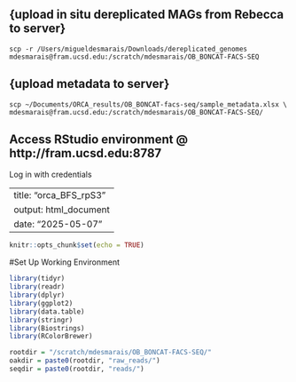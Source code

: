 ## {upload in situ dereplicated MAGs from Rebecca to server}
```
scp -r /Users/migueldesmarais/Downloads/dereplicated_genomes mdesmarais@fram.ucsd.edu:/scratch/mdesmarais/OB_BONCAT-FACS-SEQ
```

## {upload metadata to server}
```
scp ~/Documents/ORCA_results/OB_BONCAT-facs-seq/sample_metadata.xlsx \
mdesmarais@fram.ucsd.edu:/scratch/mdesmarais/OB_BONCAT-FACS-SEQ/
```

## Access RStudio environment @ http://fram.ucsd.edu:8787
Log in with credentials

---
title: "orca_BFS_rpS3"
output: html_document
date: "2025-05-07"
---

```r
knitr::opts_chunk$set(echo = TRUE)
```

#Set Up Working Environment
```r
library(tidyr)
library(readr)
library(dplyr)
library(ggplot2)
library(data.table)
library(stringr)
library(Biostrings)
library(RColorBrewer)
```

```r
rootdir = "/scratch/mdesmarais/OB_BONCAT-FACS-SEQ/"
oakdir = paste0(rootdir, "raw_reads/")
seqdir = paste0(rootdir, "reads/")
```


